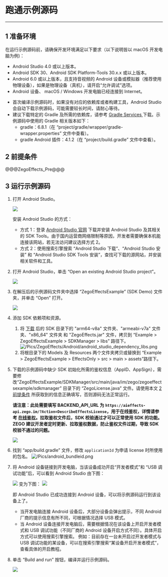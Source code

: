 # 跑通示例源码

---

## 1 准备环境

在运行示例源码前，请确保开发环境满足以下要求（以下说明皆以 macOS 开发电脑为例)：

* Android Studio 4.0 或以上版本。
* Android SDK 30、Android SDK Platform-Tools 30.x.x 或以上版本。
* Android 6.0 或以上版本，且支持音视频的 Android 设备或模拟器（推荐使用物理设备），如果是物理设备（真机），请开启“允许调试”选项。
* Android 设备、 macOS / Windows 开发电脑已经连接到 Internet。

<div class = 'mk-hint'>

- 首次编译示例源码时，如果没有对应的依赖库或者构建工具，Android Studio 会自动下载示例源码，可能需要较长时间，请耐心等待。
- 建议下载特定的 Gradle 及所需的依赖库，请参考 [Gradle Services ](https://services.gradle.org) 下载。示例源码中使用的 Gradle 相关版本如下：
    - gradle：6.8.1（在 “project/gradle/wrapper/gradle-wrapper.properties” 文件中查看）。
    - gradle Android 插件：4.1.2（在 “project/build.gradle” 文件中查看）。

</div>


## 2 前提条件

@@@ZegoEffects_Pre@@@



## 3 运行示例源码

1. 打开 Android Studio。  
    <Frame width="512" height="auto" caption=""><img src="https://storage.zego.im/sdk-doc/Pics/ZegoEffects/Android/android_studio_logo.png" /></Frame>

    安装 Android Studio 的方式：

    - 方式 1：登录 [Android Studio 官网](https://developer.android.com/studio) 下载并安装 Android Studio 及其相关的 SDK Tools。由于国内运营商网络限制等原因，开发者需要确保本机能连接该网站，若无法访问建议选择方式 2。
    - 方式 2：使用搜索引擎搜索 “Android Studio 下载”、“Android Studio 安装” 和 “Android Studio SDK Tools 安装”，查找可下载的源网站，并安装相关软件和工具。


2. 打开 Android Studio，单击 “Open an existing Android Studio project”。
    <Frame width="512" height="auto" caption=""><img src="https://storage.zego.im/sdk-doc/Pics/ZegoEffects/Android/android_studio_open_project.png" /></Frame>

3. 在解压后的示例源码文件夹中选择 “ZegoEffectsExample” (SDK Demo) 文件夹，并单击 “Open” 打开。
    <Frame width="512" height="auto" caption=""><img src="https://storage.zego.im/sdk-doc/Pics/ZegoEffects/Android/open_effects_android_example.png" /></Frame>

4. 添加 SDK 依赖项和资源。
    1. 将 [下载](!ZegoEffects_downloads) 后的  SDK 目录下的 "arm64-v8a" 文件夹、"armeabi-v7a" 文件夹、"x86_64" 文件夹 和 "ZegoEffects.jar" 文件，拷贝到 “Example > ZegoEffectsExample > SDKManager > libs” 路径下。
    ![/Pics/ZegoEffects/Android/android_studio_dependency_libs.png](http://doc.oa.zego.im/Pics/ZegoEffects/Android/android_studio_dependency_libs.jpeg)
    2. 将根目录下的 Models 及 Resources 两个文件夹拷贝或替换到 “Example > ZegoEffectsExample > EffectsOnly > src > main > assets”路径下。

5. 下载的示例源码中缺少 SDK 初始化所需的鉴权信息（AppID、AppSign），需要修改“ZegoEffectsExample/SDKManager/src/main/java/im/zego/zegoeffectsexample/sdkmanager” 目录下的 “ZegoLicense.java” 文件。请使用本文 [2 前提条件](9567#2) 所获取到的信息正确填写，否则源码无法正常运行。

    **请注意：此处需要填写 BACKEND_API_URL 为 `https://aieffects-api.zego.im/?Action=DescribeEffectsLicense`，用于在线鉴权，详情请参考 [在线鉴权](#11987)。拉取鉴权文件后，SDK 校验通过才可以正常使用 SDK 的功能。ZEGO 建议开发者定时更新、拉取鉴权数据，防止鉴权文件过期，导致 SDK 校验不通过的问题。**

    <Frame width="512" height="auto" caption=""><img src="https://storage.zego.im/sdk-doc/Pics/ZegoEffects/Android/enter_effects_license.png" /></Frame>

6. 找到 “app/build.gradle” 文件，修改 `applicationId` 为申请 license 时所使用的包名。
    ![/Pics/android_bundleid.png](http://doc.oa.zego.im/Pics/android_bundleid.png)

7. 将 Android 设备链接到开发电脑，当该设备成功开启“开发者模式”和 “USB 调试功能”后，可以看到 Android Studio 由下图：
    <Frame width="512" height="auto" caption=""><img src="https://storage.zego.im/sdk-doc/Pics/ZegoEffects/Android/android_studio_no_device.png" /></Frame>
    变为下图：
    <Frame width="512" height="auto" caption=""><img src="https://storage.zego.im/sdk-doc/Pics/ZegoEffects/Android/android_studio_has_device.png" /></Frame>
   
   即 Android Studio 已成功连接到 Android 设备，可以将示例源码运行到该设备上了。
    
    <div class = 'mk-hint'>

    - 当开发电脑连接 Android 设备后，大部分设备会弹出提示，不同 Android 厂商的提示信息有所不同，可根据情况选择 USB 模式。
    - 当 Android 设备连接开发电脑后，需要根据情况在该设备上开启开发者模式和 USB 调试功能（不同厂商的 Android 设备开启方式不同）。具体开启方式可以使用搜索引擎搜索。 例如：目前存在一台未开启过开发者模式与 USB 调试功能的某设备，可以在搜索引擎搜索“某设备开启开发者模式”，查看具体的开启教程。
    </div>

8. 单击 “Build and run” 按钮，编译并运行示例源码。
    <Frame width="512" height="auto" caption=""><img src="https://storage.zego.im/sdk-doc/Pics/ZegoEffects/Android/android_studio_build_and_run.png" /></Frame>
